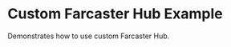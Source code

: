 
# Custom Farcaster Hub Example

<StackblitzLink
  browserPath="/examples/custom-hub"
  entrypointFile="app/examples/custom-hub/page.tsx"
/>

Demonstrates how to use custom Farcaster Hub.

